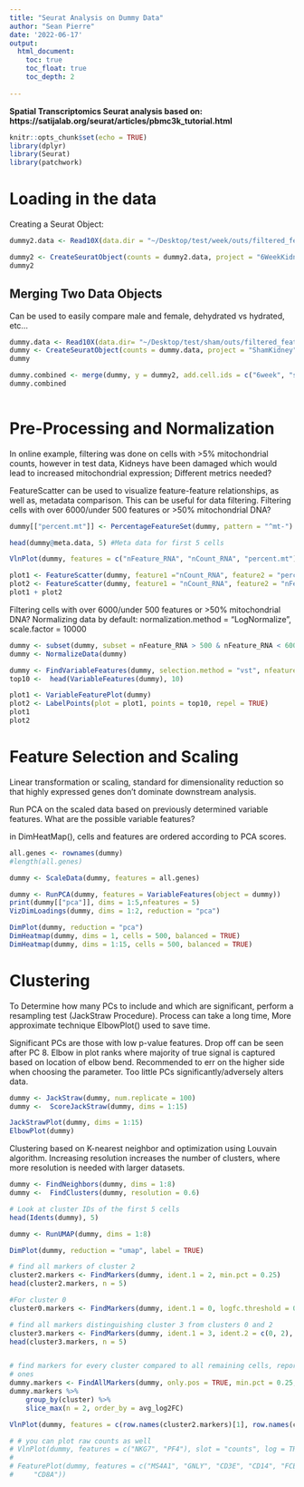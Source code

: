 ```yaml
---
title: "Seurat Analysis on Dummy Data"
author: "Sean Pierre"
date: '2022-06-17'
output: 
  html_document:
    toc: true
    toc_float: true
    toc_depth: 2
  
---
```


**Spatial Transcriptomics Seurat analysis based on: https://satijalab.org/seurat/articles/pbmc3k_tutorial.html**

```r
knitr::opts_chunk$set(echo = TRUE)
library(dplyr)
library(Seurat)
library(patchwork)
```

# Loading in the data 
Creating a Seurat Object:

``` r
dummy2.data <- Read10X(data.dir = "~/Desktop/test/week/outs/filtered_feature_bc_matrix")

dummy2 <- CreateSeuratObject(counts = dummy2.data, project = "6WeekKidney", min.cells = 3, min.features = 200)
dummy2
```
## Merging Two Data Objects
Can be used to easily compare male and female, dehydrated vs hydrated, etc...

``` r
dummy.data <- Read10X(data.dir= "~/Desktop/test/sham/outs/filtered_feature_bc_matrix")
dummy <- CreateSeuratObject(counts = dummy.data, project = "ShamKidney", min.cells = 3, min.features = 200)
dummy

dummy.combined <- merge(dummy, y = dummy2, add.cell.ids = c("6week", "sham"), project = "Comparison")
dummy.combined
 
```


# Pre-Processing and Normalization

In online example, filtering was done on cells with >5% mitochondrial counts, however in test data, Kidneys have been damaged which would lead to increased mitochondrial expression; Different metrics needed?

FeatureScatter can be used to visualize feature-feature relationships, as well as, metadata comparison. This can be useful for data filtering. Filtering cells with over 6000/under 500 features or >50% mitochondrial DNA?

```r
dummy[["percent.mt"]] <- PercentageFeatureSet(dummy, pattern = "^mt-") #Calculates the percentage of couns originating from a set of features

head(dummy@meta.data, 5) #Meta data for first 5 cells

VlnPlot(dummy, features = c("nFeature_RNA", "nCount_RNA", "percent.mt"), ncol = 3)

plot1 <- FeatureScatter(dummy, feature1 ="nCount_RNA", feature2 = "percent.mt")
plot2 <- FeatureScatter(dummy, feature1 = "nCount_RNA", feature2 = "nFeature_RNA")
plot1 + plot2
```

Filtering cells with over 6000/under 500 features or >50% mitochondrial DNA?
Normalizing data by default: normalization.method = "LogNormalize", scale.factor = 10000

``` r
dummy <- subset(dummy, subset = nFeature_RNA > 500 & nFeature_RNA < 6000 & percent.mt < 25)
dummy <- NormalizeData(dummy)

dummy <- FindVariableFeatures(dummy, selection.method = "vst", nfeatures = 2000)
top10 <-  head(VariableFeatures(dummy), 10)

plot1 <- VariableFeaturePlot(dummy)
plot2 <- LabelPoints(plot = plot1, points = top10, repel = TRUE)
plot1
plot2
```

# Feature Selection and Scaling

Linear transformation or scaling, standard for dimensionality reduction so that highly expressed genes don't dominate downstream analysis.

Run PCA on the scaled data based on previously determined variable features. What are the possible variable features?

in DimHeatMap(), cells and features are ordered according to PCA scores. 

```r
all.genes <- rownames(dummy)
#length(all.genes)

dummy <- ScaleData(dummy, features = all.genes)

dummy <- RunPCA(dummy, features = VariableFeatures(object = dummy))
print(dummy[["pca"]], dims = 1:5,nfeatures = 5)
VizDimLoadings(dummy, dims = 1:2, reduction = "pca")

DimPlot(dummy, reduction = "pca")
DimHeatmap(dummy, dims = 1, cells = 500, balanced = TRUE)
DimHeatmap(dummy, dims = 1:15, cells = 500, balanced = TRUE)

```

# Clustering

To Determine how many PCs to include and which are significant, perform a resampling test (JackStraw Procedure). Process can take a long time, More approximate technique ElbowPlot() used to save time.

Significant PCs are those with low p-value features. Drop off can be seen after PC 8. Elbow in plot ranks where majority of true signal is captured based on location of elbow bend. Recommended to err on the higher side when choosing the parameter. Too little PCs significantly/adversely alters data.

```r
dummy <- JackStraw(dummy, num.replicate = 100)
dummy <-  ScoreJackStraw(dummy, dims = 1:15)

JackStrawPlot(dummy, dims = 1:15)
ElbowPlot(dummy)
```
Clustering based on K-nearest neighbor and optimization using Louvain algorithm. Increasing resolution increases the number of clusters, where more resolution is needed with larger datasets.

``` r
dummy <- FindNeighbors(dummy, dims = 1:8)
dummy <-  FindClusters(dummy, resolution = 0.6)

# Look at cluster IDs of the first 5 cells
head(Idents(dummy), 5)
```

``` r
dummy <- RunUMAP(dummy, dims = 1:8)

DimPlot(dummy, reduction = "umap", label = TRUE)
```

``` r
# find all markers of cluster 2
cluster2.markers <- FindMarkers(dummy, ident.1 = 2, min.pct = 0.25)
head(cluster2.markers, n = 5)

#For cluster 0
cluster0.markers <- FindMarkers(dummy, ident.1 = 0, logfc.threshold = 0.25, test.use = "roc", only.pos = TRUE)

# find all markers distinguishing cluster 3 from clusters 0 and 2
cluster3.markers <- FindMarkers(dummy, ident.1 = 3, ident.2 = c(0, 2), min.pct = 0.25)
head(cluster3.markers, n = 5)


# find markers for every cluster compared to all remaining cells, report only the positive
# ones
dummy.markers <- FindAllMarkers(dummy, only.pos = TRUE, min.pct = 0.25, logfc.threshold = 0.25)
dummy.markers %>%
    group_by(cluster) %>%
    slice_max(n = 2, order_by = avg_log2FC)

```

``` r
VlnPlot(dummy, features = c(row.names(cluster2.markers)[1], row.names(cluster2.markers)[2]))

# # you can plot raw counts as well
# VlnPlot(dummy, features = c("NKG7", "PF4"), slot = "counts", log = TRUE)
# 
# FeaturePlot(dummy, features = c("MS4A1", "GNLY", "CD3E", "CD14", "FCER1A", "FCGR3A", "LYZ", "PPBP",
#     "CD8A"))
```